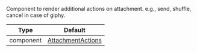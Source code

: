 Component to render additional actions on attachment. e.g., send, shuffle, cancel in case of giphy.

| Type      | Default                                                                                                                                        |
| --------- | ---------------------------------------------------------------------------------------------------------------------------------------------- |
| component | [AttachmentActions](https://github.com/GetStream/stream-chat-react-native/blob/main/package/src/components/Attachment/AttachmentActions.tsx) |
